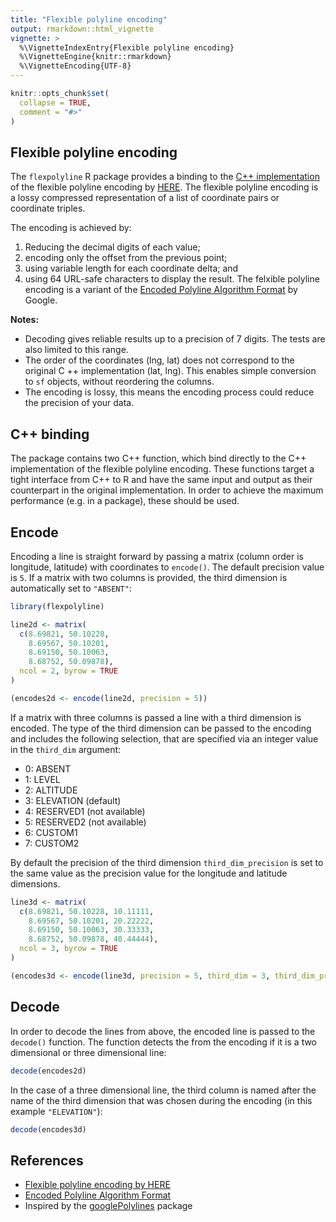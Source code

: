 ```yaml
---
title: "Flexible polyline encoding"
output: rmarkdown::html_vignette
vignette: >
  %\VignetteIndexEntry{Flexible polyline encoding}
  %\VignetteEngine{knitr::rmarkdown}
  %\VignetteEncoding{UTF-8}
---
```


```r
knitr::opts_chunk$set(
  collapse = TRUE,
  comment = "#>"
)
```


## Flexible polyline encoding

The `flexpolyline` R package provides a binding to the
[C++ implementation](https://github.com/heremaps/flexible-polyline/tree/master/cpp) of the
flexible polyline encoding by [HERE](https://github.com/heremaps/flexible-polyline).
The flexible polyline encoding is a lossy compressed representation of a list of
coordinate pairs or coordinate triples.

The encoding is achieved by:

(1) Reducing the decimal digits of each value;
(2) encoding only the offset from the previous point;
(3) using variable length for each coordinate delta; and
(4) using 64 URL-safe characters to display the result.
The felxible polyline encoding is a variant of the [Encoded Polyline Algorithm Format](https://developers.google.com/maps/documentation/utilities/polylinealgorithm) by Google.

**Notes:**

* Decoding gives reliable results up to a precision of 7 digits.
The tests are also limited to this range.
* The order of the coordinates (lng, lat) does not correspond to the original C ++ implementation (lat, lng).
This enables simple conversion to `sf` objects, without reordering the columns.
* The encoding is lossy, this means the encoding process could reduce the precision of your data.


## C++ binding

The package contains two C++ function, which bind directly to the C++
implementation of the flexible polyline encoding. These functions target a tight
interface from C++ to R and have the same input and output as their counterpart
in the original implementation. In order to achieve the maximum performance
(e.g. in a package), these should be used.


## Encode
Encoding a line is straight forward by passing a matrix (column order is
longitude, latitude) with coordinates to `encode()`. The default precision value
is `5`. If a matrix with two columns is provided, the third dimension is
automatically set to `"ABSENT"`:

```r
library(flexpolyline)

line2d <- matrix(
  c(8.69821, 50.10228,
    8.69567, 50.10201,
    8.69150, 50.10063,
    8.68752, 50.09878),
  ncol = 2, byrow = TRUE
)

(encodes2d <- encode(line2d, precision = 5))
```

If a matrix with three columns is passed a line with a third dimension is encoded.
The type of the third dimension can be passed to the encoding and includes the
following selection, that are specified via an integer value in the `third_dim` argument:

* 0: ABSENT
* 1: LEVEL
* 2: ALTITUDE
* 3: ELEVATION (default)
* 4: RESERVED1 (not available)
* 5: RESERVED2 (not available)
* 6: CUSTOM1
* 7: CUSTOM2

By default the precision of the third dimension `third_dim_precision` is set to
the same value as the precision value for the longitude and latitude dimensions.
```r
line3d <- matrix(
  c(8.69821, 50.10228, 10.11111,
    8.69567, 50.10201, 20.22222,
    8.69150, 50.10063, 30.33333,
    8.68752, 50.09878, 40.44444),
  ncol = 3, byrow = TRUE
)

(encodes3d <- encode(line3d, precision = 5, third_dim = 3, third_dim_precision = 5))
```


## Decode

In order to decode the lines from above, the encoded line is passed to the `decode()` function.
The function detects the from the encoding if it is a two dimensional or three dimensional line:
```r
decode(encodes2d)
```

In the case of a three dimensional line, the third column is named after the name
of the third dimension that was chosen during the encoding (in this example
`"ELEVATION"`):
```r
decode(encodes3d)
```


## References

* [Flexible polyline encoding by HERE](https://github.com/heremaps/flexible-polyline)
* [Encoded Polyline Algorithm Format](https://developers.google.com/maps/documentation/utilities/polylinealgorithm)
* Inspired by the [googlePolylines](https://github.com/SymbolixAU/googlePolylines) package
